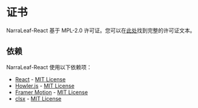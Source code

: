 # 证书

NarraLeaf-React 基于 MPL-2.0 许可证。您可以在[此处](https://github.com/NarraLeaf/narraleaf-react/blob/master/LICENSE)找到完整的许可证文本。

## 依赖

NarraLeaf-React 使用以下依赖项：

- [React](https://github.com/facebook/react) - [MIT License](https://github.com/facebook/react/blob/main/LICENSE)
- [Howler.js](https://github.com/goldfire/howler.js) - [MIT License](https://github.com/goldfire/howler.js/blob/master/LICENSE.md)
- [Framer Motion](https://github.com/framer/motion) - [MIT License](https://github.com/framer/motion/blob/main/LICENSE.md)
- [clsx](https://github.com/lukeed/clsx) - [MIT License](https://github.com/lukeed/clsx/blob/master/license)

